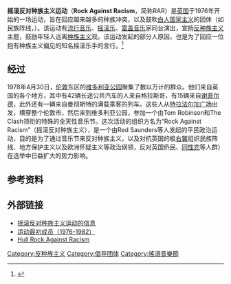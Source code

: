 '''摇滚反对种族主义运动'''（'''Rock Against Racism'''，简称RAR）是[[英国|英国]]于1976年开始的一场运动，旨在回应越来越多的种族冲突，以及鼓吹[[白人国家主义|白人国家主义]]的团体（如民族阵线，{{lang-en|National Front}}）。该运动有[[流行音乐|流行音乐]]、[[摇滚乐|摇滚乐]]、[[雷盖音乐|雷盖音乐]]家同台演出，宣扬[[反种族主义|反种族主义]]主题，鼓励年轻人远离[[种族主义|种族主义]]观。该运动发起的部分人原因，也是为了回应一位抱有种族主义偏见的知名摇滚乐手的言行。<ref>{{Cite web |url=http://politics.guardian.co.uk/otherparties/story/0,,2024325,00.html |title=Blood and Glory, The Observer, Sunday March 4, 2007 |access-date=2010-05-30 |archive-date=2012-07-06 |archive-url=https://www.webcitation.org/68xEZQfkf?url=http://www.guardian.co.uk/world/2007/mar/04/race.otherparties |dead-url=no }}</ref> 
==经过==
1978年4月30日，[[伦敦|伦敦]]东区的[[维多利亚公园|维多利亚公园]]聚集了数以万计的群众。他们来自英国的各个地方，其中有42辆长途公共汽车的人来自格拉斯哥，有15辆来自[[谢菲尔德|谢菲尔德]]，此外还有一辆来自曼彻斯特的满载乘客的列车。这些人从[[特拉法尔加广场|特拉法尔加广场]]出发，横穿整个伦敦市，然后来到维多利亚公园，参加一个由Tom Robinson和The Clash领衔的特殊的全天性音乐节。这次活动的组织方名为“Rock Against Racism”（摇滚反对种族主义），是一个由Red Saunders等人发起的平民政治运动，目的是为了通过音乐节来反对种族主义，以及对抗英国的极[[右翼|右翼]]组织民族阵线、地方保护主义以及欧洲怀疑主义等政治纲领，反对英国侨民、[[同性恋|同性恋]]等人群）在选举中日益扩大的势力影响。
==参考资料==
{{reflist}}
==外部链接==
*[https://web.archive.org/web/20100326074604/http://www.dkrenton.co.uk/rock_against_racism.html 摇滚反对种族主义运动的信息]
*[https://web.archive.org/web/20170927081500/http://rockagainstracism.net/ 运动最初成员（1976-1982）]
*[https://web.archive.org/web/20080509073040/http://www.hullrockagainstracism.co.uk/ Hull Rock Against Racism]
{{Rock}}
[[Category:反种族主义|Category:反种族主义]]
[[Category:倡导团体|Category:倡导团体]]
[[Category:搖滾音樂節|Category:搖滾音樂節]]